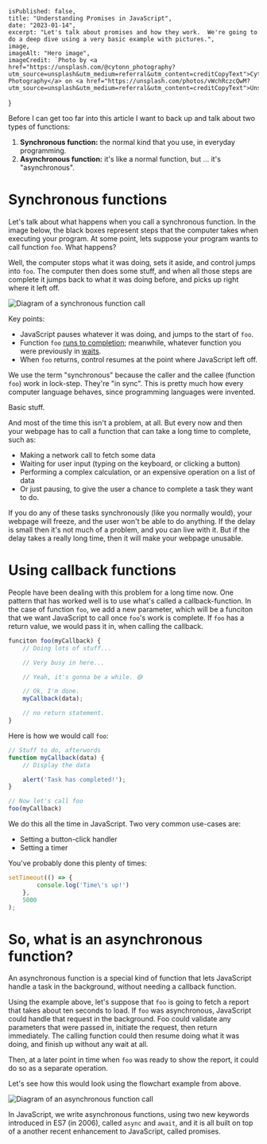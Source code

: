 

    isPublished: false,
    title: "Understanding Promises in JavaScript",
    date: "2023-01-14",
    excerpt: "Let's talk about promises and how they work.  We're going to do a deep dive using a very basic example with pictures.",
    image,
    imageAlt: "Hero image",
    imageCredit: `Photo by <a href="https://unsplash.com/@cytonn_photography?utm_source=unsplash&utm_medium=referral&utm_content=creditCopyText">Cytonn Photography</a> on <a href="https://unsplash.com/photos/vWchRczcQwM?utm_source=unsplash&utm_medium=referral&utm_content=creditCopyText">Unsplash</a>`,
}


Before I can get too far into this article I want to back up and talk about two types of functions:

1. <b>Synchronous function:</b> the normal kind that you use, in everyday programming.
2. <b>Asynchronous function:</b> it's like a normal function, but ... it's "asynchronous".

# Synchronous functions

Let's talk about what happens when you call a synchronous function. In the image below, the black boxes represent steps that the computer takes when executing your program.  At some point, lets suppose your program wants to call function `foo`.   What happens?  

Well, the computer stops what it was doing, sets it aside, and control jumps into `foo`.  The computer then does some stuff, and when all those steps are complete it jumps back to what it was doing before, and picks up right where it left off.

<Image src={synchronousFunctionCall} alt="Diagram of a synchronous function call" className="indentedImage" />

Key points:

* JavaScript pauses whatever it was doing, and jumps to the start of `foo`.
* Function `foo` <u>runs to completion</u>; meanwhile, whatever function you were previously in <u>waits</u>.
* When `foo` returns, control resumes at the point where JavaScript left off.

We use the term "synchronous" because the caller and the callee (function `foo`) work in lock-step.  They're "in sync".  This is pretty much how every computer language behaves, since programming languages were invented.

Basic stuff.

And most of the time this isn't a problem, at all.  But every now and then your webpage has to call a function that can take a long time to complete, such as:

* Making a network call to fetch some data
* Waiting for user input (typing on the keyboard, or clicking a button)
* Performing a complex calculation, or an expensive operation on a list of data
* Or just pausing, to give the user a chance to complete a task they want to do.

If you do any of these tasks synchronously (like you normally would), your webpage will freeze, and the user won't be able to do anything.  If the delay is small then it's not much of a problem, and you can live with it.  But if the delay takes a really long time, then it will make your webpage unusable.

# Using callback functions

People have been dealing with this problem for a long time now.  One pattern that has worked well is to use what's called a callback-function.  In the case of function `foo`, we add a new parameter, which will be a funciton that we want JavaScript to call once `foo`'s work is complete.  If `foo` has a return value, we would pass it in, when calling the callback.

```JavaScript
funciton foo(myCallback) {
    // Doing lots of stuff...

    // Very busy in here...

    // Yeah, it's gonna be a while. 😅

    // Ok, I'm done.
    myCallback(data);

    // no return statement.
}
```

Here is how we would call `foo`:

```JavaScript
// Stuff to do, afterwords
function myCallback(data) {
    // Display the data

    alert('Task has completed!');
}

// Now let's call foo
foo(myCallback)
```

We do this all the time in JavaScript.  Two very common use-cases are:

* Setting a button-click handler
* Setting a timer

You've probably done this plenty of times:

```JavaScript
setTimeout(() => {
        console.log('Time\'s up!')
    }, 
    5000
);
```

# So, what is an asynchronous function?

An asynchronous function is a special kind of function that lets JavaScript handle a task in the background, without needing a callback function.  

Using the example above, let's suppose that `foo` is going to fetch a report that takes about ten seconds to load.  If `foo` was asynchronous, JavaScript could handle that request in the background.  Foo could validate any parameters that were passed in, initiate the request, then return immediately.  The calling function could then resume doing what it was doing, and finish up without any wait at all. 

Then, at a later point in time when `foo` was ready to show the report, it could do so as a separate operation. 

Let's see how this would look using the flowchart example from above.

<Image src={asynchronousFunctionCall} alt="Diagram of an asynchronous function call" className="indentedImage" />

In JavaScript, we write asynchronous functions, using two new keywords introduced in ES7 (in 2006), called `async` and `await`, and it is all built on top of a another recent enhancement to JavaScript, called promises.
